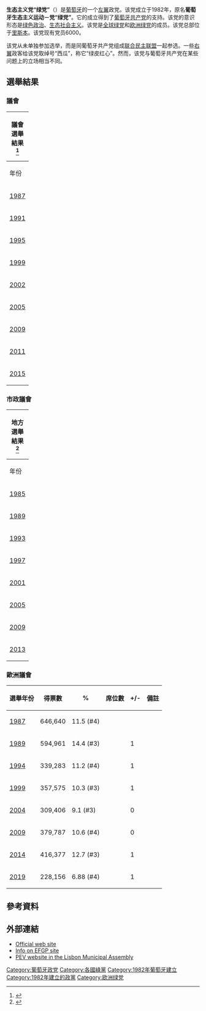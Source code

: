 '''生态主义党“绿党”'''（{{lang-pt|Partido Ecologista "Os Verdes"}}）是[[葡萄牙|葡萄牙]]的一个[[左翼|左翼]]政党。该党成立于1982年，原名'''葡萄牙生态主义运动－党“绿党”'''。它的成立得到了[[葡萄牙共产党|葡萄牙共产党]]的支持。该党的意识形态是[[绿色政治|绿色政治]]、[[生态社会主义|生态社会主义]]。该党是[[全球绿党|全球绿党]]和[[欧洲绿党|欧洲绿党]]的成员。该党总部位于[[里斯本|里斯本]]。该党现有党员6000。

该党从未单独参加选举，而是同葡萄牙共产党组成[[联合民主联盟|联合民主联盟]]一起参选。一些[[右翼|右翼]]政客给该党取绰号“西瓜”，称它“绿皮红心”。然而，该党与葡萄牙共产党在某些问题上的立场相当不同。
== 選舉結果 ==
=== 議會 ===
{| class="wikitable"
|- style="background-color:#C9C9C9"
! colspan=9|議會選舉結果<br /><ref>{{cite web|url=http://eleicoes.cne.pt/sel_eleicoes.cfm?m=raster#assemb|title=CNE  Resultados|publisher=|accessdate=2016-07-11|archive-date=2020-02-20|archive-url=https://web.archive.org/web/20200220204147/http://eleicoes.cne.pt/sel_eleicoes.cfm?m=raster#assemb|dead-url=no}}</ref> 
|-
! style="width: 20px"|年份
! style="width: 20px"|聯盟
! style="width:150px"|選舉類型
! style="width: 60px"|得票數
! style="width: 20px"|%
! style="width: 20px"|議席數
|-
! [[portuguese_legislative_election,_1987|1987]]
| <center> CDU
| <center> 葡萄牙議會
| <center> 685,109
| <center> 12.2%
| <center> 31 (2)
|-
! [[portuguese_legislative_election,_1991|1991]]
| <center> CDU
| <center> 葡萄牙議會
| <center> 501,840
| <center> 8.8%
| <center> 17 (2)
|-
! [[portuguese_legislative_election,_1995|1995]]
| <center> CDU
| <center> 葡萄牙議會
| <center> 504,007
| <center> 8.6%
| <center> 15 (2)
|-
! [[portuguese_legislative_election,_1999|1999]]
| <center> CDU
| <center> 葡萄牙議會
| <center> 483,716
| <center> 9.0%
| <center> 17 (2)
|-
! [[portuguese_legislative_election,_2002|2002]]
| <center> CDU
| <center> 葡萄牙議會
| <center> 378,640
| <center> 7.0%
| <center> 12 (2)
|-
! [[portuguese_legislative_election,_2005|2005]]
| <center> CDU
| <center> 葡萄牙議會
| <center> 432,009
| <center> 7.6%
| <center> 14 (2)
|-
! [[Portuguese_legislative_election,_2009|2009]]
| <center> CDU
| <center> 葡萄牙議會
| <center> 446,174
| <center> 7.9%
| <center> 15 (2)
|-
! [[Portuguese_legislative_election,_2011|2011]]
| <center> CDU
| <center> 葡萄牙議會
| <center> 440,850
| <center> 7.9%
| <center> 16 (2)
|-
! [[portuguese_legislative_election,_2015|2015]]
| <center> CDU
| <center> 葡萄牙議會
| <center> 444,907
| <center> 8.3%
| <center> 17 (2)
|}

=== 市政議會 ===
{| class="wikitable"
|- style="background-color:#C9C9C9"
! colspan=9|地方選舉結果<br /><ref>{{cite web|url=http://eleicoes.cne.pt/sel_eleicoes.cfm?m=raster#autar|title=CNE  Resultados|publisher=|accessdate=2016-07-11|archive-date=2020-02-20|archive-url=https://web.archive.org/web/20200220204147/http://eleicoes.cne.pt/sel_eleicoes.cfm?m=raster#autar|dead-url=no}}</ref> 
|-
! style="width: 20px"|年份
! style="width: 20px"|聯盟
! style="width:140px"|選舉類型
! style="width: 60px"|得票數
! style="width: 20px"|%
! style="width: 20px"|議席數
|-
! [[Portuguese_local_election,_1985|1985]]
| <center> APU
| <center> 地方
| <center> 942,147
| <center> 19.4%
| <center> 305
|-
! [[Portuguese_local_election,_1989|1989]]
| <center> CDU
| <center> 地方
| <center> 633,682
| <center> 12.8%
| <center> 252
|-
! [[Portuguese_local_election,_1993|1993]]
| <center> CDU
| <center> 地方
| <center> 689,928
| <center> 12.8%
| <center> 246
|-
! [[Portuguese_local_election,_1997|1997]]
| <center> CDU
| <center> 地方
| <center> 643,956
| <center> 12.0%
| <center> 236
|-
! [[Portuguese_local_election,_2001|2001]]
| <center> CDU
| <center> 地方
| <center> 557,481
| <center> 10.6%
| <center> 202
|-
! [[Portuguese_local_election,_2005|2005]]
| <center> CDU
| <center> 地方
| <center> 590,496
| <center> 11.0%
| <center> 203
|-
! [[Portuguese_local_election,_2009|2009]]
| <center> CDU
| <center> 地方
| <center> 537,329         
| <center> 9.7%
| <center> 174
|-
! [[Portuguese_local_election,_2013|2013]]
| <center> CDU
| <center> 地方
| <center> 552,690         
| <center> 11.1%
| <center> 213
|}

=== 歐洲議會 ===
{| class=wikitable
|-
! 選舉年份
! 得票數
! %
! 席位數
! +/-
! 備註
|-
! [[European_Parliament_election,_1987_(Portugal)|1987]]
| 646,640
| 11.5 (#4)
| {{Composition bar|3|24|hex=Red}}
| 
|
|-
! [[European_Parliament_election,_1989_(Portugal)|1989]]
| 594,961
| 14.4 (#3)
| {{Composition bar|4|24|hex=Red}}
| {{increase}} 1
|
|-
! [[European_Parliament_election,_1994_(Portugal)|1994]]
| 339,283
| 11.2 (#4)
| {{Composition bar|3|25|hex=Red}}
| {{decrease}} 1
|
|-
! [[European_Parliament_election,_1999_(Portugal)|1999]]
| 357,575
| 10.3 (#3)
| {{Composition bar|2|25|hex=Red}}
| {{decrease}} 1
|
|-
! [[European_Parliament_election,_2004_(Portugal)|2004]]
| 309,406
| 9.1 (#3)
| {{Composition bar|2|24|hex=Red}}
| {{steady}} 0
|
|-
! [[European_Parliament_election,_2009_(Portugal)|2009]]
| 379,787         
| 10.6 (#4)
| {{Composition bar|2|22|hex=Red}}
| {{steady}} 0
|
|-
! [[European_Parliament_election,_2014_(Portugal)|2014]]
| 416,377
| 12.7 (#3)
| {{Composition bar|3|21|hex=Red}}
| {{increase}} 1
|
|-
! [[2019_European_Parliament_election_in_Portugal|2019]]
| 228,156
| 6.88 (#4)
| {{Composition bar|2|21|hex=Red}}
| {{decrease}} 1
|
|}

==參考資料==
{{Reflist}}
==外部連結==
*[http://www.osverdes.pt/ Official web site] {{Wayback|url=http://www.osverdes.pt/ |date=20210219220445 }} {{pt icon}}
*[https://web.archive.org/web/20041207045619/http://www.europeangreens.org/peopleandparties/members/portugal.html Info on EFGP site] {{en icon}}
*[http://www.am-lisboa.pt/?id_categoria=24 PEV website in the Lisbon Municipal Assembly] {{Wayback|url=http://www.am-lisboa.pt/?id_categoria=24 |date=20200924142202 }} {{pt icon}}

{{葡萄牙政党}}
{{綠黨}}
{{Authority control}}

[[Category:葡萄牙政党|Category:葡萄牙政党]]
[[Category:各國綠黨|Category:各國綠黨]]
[[Category:1982年葡萄牙建立|Category:1982年葡萄牙建立]]
[[Category:1982年建立的政黨|Category:1982年建立的政黨]]
[[Category:欧洲绿党|Category:欧洲绿党]]
